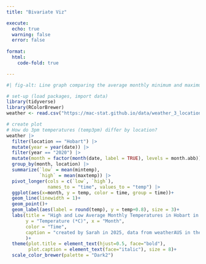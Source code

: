 ```yaml
---
title: "Bivariate Viz"

execute: 
  echo: true
  warning: false
  error: false
  
format:
  html:
    code-fold: true

---
```



```r
#| fig-alt: Line graph comparing the average monthly minimum and maximum temperatures in Hobart, Australia in 2020.

# set-up (load packages, import data)
library(tidyverse)
library(RColorBrewer)
weather <- read.csv("https://mac-stat.github.io/data/weather_3_locations.csv")

# create plot
# How do 3pm temperatures (temp3pm) differ by location?
weather |>
  filter(location == "Hobart") |>
  mutate(year = year(date)) |>
  filter(year == "2020") |>
  mutate(month = factor(month(date, label = TRUE), levels = month.abb)) |>
  group_by(month, location) |>
  summarize(`low` = mean(mintemp),
            `high` = mean(maxtemp)) |>
  pivot_longer(cols = c(`low`, `high`),
               names_to = "time", values_to = "temp") |>
  ggplot(aes(x=month, y = temp, color = time, group = time))+
  geom_line(linewidth = 1)+
  geom_point()+
  geom_label(aes(label = round(temp), y = temp+0.8), size = 3)+
  labs(title = "High and Low Average Monthly Temperatures in Hobart in 2020",
       y = "Temperature (*C)", x = "Month",
       color = "Time",
       caption = "created by Sarah in 2025, data from weatherAUS in the rattle package"
       )+
  theme(plot.title = element_text(hjust=0.5, face="bold"),
        plot.caption = element_text(face="italic"), size = 8)+
  scale_color_brewer(palette = "Dark2")

```

